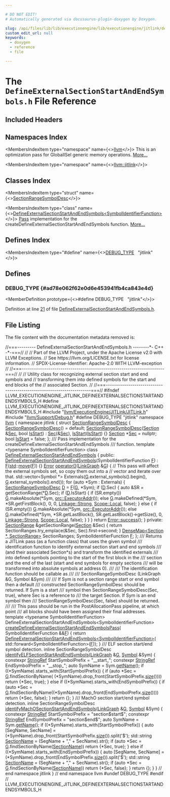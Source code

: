 ```yaml
---

# DO NOT EDIT!
# Automatically generated via docusaurus-plugin-doxygen by Doxygen.

slug: /api/files/lib/lib/executionengine/lib/executionengine/jitlink/defineexternalsectionstartandendsymbols-h
custom_edit_url: null
keywords:
  - doxygen
  - reference
  - file

---
```





# The `DefineExternalSectionStartAndEndSymbols.h` File Reference

<DoxygenPage pluginConfig={pluginConfig}>



## Included Headers

<IncludesList>
<IncludesListItem
  filePath="llvm/ExecutionEngine/JITLink/JITLink.h"
  permalink="/docs/api/files/include/include/llvm/include/llvm/executionengine/include/llvm/executionengine/jitlink/jitlink-h"
  isLocal="true" />
<IncludesListItem
  filePath="llvm/Support/Debug.h"
  permalink="/docs/api/files/include/include/llvm/include/llvm/support/debug-h"
  isLocal="true" />
</IncludesList>

## Namespaces Index

<MembersIndex>

<MembersIndexItem
  type="namespace"
  name={<><a href="/docs/api/namespaces/llvm">llvm</a></>}>
This is an optimization pass for GlobalISel generic memory operations. <a href="/docs/api/namespaces/llvm/#details">More...</a>
</MembersIndexItem>

<MembersIndexItem
  type="namespace"
  name={<><a href="/docs/api/namespaces/llvm/jitlink">llvm::jitlink</a></>}>
</MembersIndexItem>

</MembersIndex>

## Classes Index

<MembersIndex>

<MembersIndexItem
  type="struct"
  name={<><a href="/docs/api/structs/llvm/jitlink/sectionrangesymboldesc">SectionRangeSymbolDesc</a></>}>
</MembersIndexItem>

<MembersIndexItem
  type="class"
  name={<><a href="/docs/api/classes/llvm/jitlink/defineexternalsectionstartandendsymbols">DefineExternalSectionStartAndEndSymbols&lt;SymbolIdentifierFunction&gt;</a></>}>
<a href="/docs/api/classes/llvm/pass">Pass</a> implementation for the createDefineExternalSectionStartAndEndSymbols function. <a href="/docs/api/classes/llvm/jitlink/defineexternalsectionstartandendsymbols/#details">More...</a>
</MembersIndexItem>

</MembersIndex>

## Defines Index

<MembersIndex>

<MembersIndexItem
  type="#define"
  name={<><a href="#ad78e062f62e0d6e453941fb4ca843e4d">DEBUG&#95;TYPE</a>&nbsp;&nbsp;&nbsp;&quot;jitlink&quot;</>}>
</MembersIndexItem>

</MembersIndex>


<SectionDefinition>

## Defines

### DEBUG&#95;TYPE {#ad78e062f62e0d6e453941fb4ca843e4d}

<MemberDefinition
  prototype={<>#define DEBUG&#95;TYPE&nbsp;&nbsp;&nbsp;&quot;jitlink&quot;</>}>

Definition at line <a href="#l00021">21</a> of file <a href="/docs/api/files/lib/lib/executionengine/lib/executionengine/jitlink/defineexternalsectionstartandendsymbols-h">DefineExternalSectionStartAndEndSymbols.h</a>.
</MemberDefinition>

</SectionDefinition>

## File Listing

The file content with the documentation metadata removed is:

<ProgramListing>

<Link id="l00001" /><CodeLine lineNumber="1"><Highlight kind="comment">//===--------- DefineExternalSectionStartAndEndSymbols.h --------&#42;- C++ -&#42;-===//</Highlight><Highlight kind="normal"></Highlight></CodeLine>
<Link id="l00002" /><CodeLine lineNumber="2"><Highlight kind="normal"></Highlight><Highlight kind="comment">//</Highlight><Highlight kind="normal"></Highlight></CodeLine>
<Link id="l00003" /><CodeLine lineNumber="3"><Highlight kind="normal"></Highlight><Highlight kind="comment">// Part of the LLVM Project, under the Apache License v2.0 with LLVM Exceptions.</Highlight><Highlight kind="normal"></Highlight></CodeLine>
<Link id="l00004" /><CodeLine lineNumber="4"><Highlight kind="normal"></Highlight><Highlight kind="comment">// See https://llvm.org/LICENSE.txt for license information.</Highlight><Highlight kind="normal"></Highlight></CodeLine>
<Link id="l00005" /><CodeLine lineNumber="5"><Highlight kind="normal"></Highlight><Highlight kind="comment">// SPDX-License-Identifier: Apache-2.0 WITH LLVM-exception</Highlight><Highlight kind="normal"></Highlight></CodeLine>
<Link id="l00006" /><CodeLine lineNumber="6"><Highlight kind="normal"></Highlight><Highlight kind="comment">//</Highlight><Highlight kind="normal"></Highlight></CodeLine>
<Link id="l00007" /><CodeLine lineNumber="7"><Highlight kind="normal"></Highlight><Highlight kind="comment">//===----------------------------------------------------------------------===//</Highlight><Highlight kind="normal"></Highlight></CodeLine>
<Link id="l00008" /><CodeLine lineNumber="8"><Highlight kind="normal"></Highlight><Highlight kind="comment">//</Highlight><Highlight kind="normal"></Highlight></CodeLine>
<Link id="l00009" /><CodeLine lineNumber="9"><Highlight kind="normal"></Highlight><Highlight kind="comment">// Utility class for recognizing external section start and end symbols and</Highlight><Highlight kind="normal"></Highlight></CodeLine>
<Link id="l00010" /><CodeLine lineNumber="10"><Highlight kind="normal"></Highlight><Highlight kind="comment">// transforming them into defined symbols for the start and end blocks of the</Highlight><Highlight kind="normal"></Highlight></CodeLine>
<Link id="l00011" /><CodeLine lineNumber="11"><Highlight kind="normal"></Highlight><Highlight kind="comment">// associated Section.</Highlight><Highlight kind="normal"></Highlight></CodeLine>
<Link id="l00012" /><CodeLine lineNumber="12"><Highlight kind="normal"></Highlight><Highlight kind="comment">//</Highlight><Highlight kind="normal"></Highlight></CodeLine>
<Link id="l00013" /><CodeLine lineNumber="13"><Highlight kind="normal"></Highlight><Highlight kind="comment">//===----------------------------------------------------------------------===//</Highlight><Highlight kind="normal"></Highlight></CodeLine>
<Link id="l00014" /><CodeLine lineNumber="14"><Highlight kind="normal"></Highlight></CodeLine>
<Link id="l00015" /><CodeLine lineNumber="15"><Highlight kind="normal"></Highlight><Highlight kind="preprocessor">#ifndef LLVM&#95;EXECUTIONENGINE&#95;JITLINK&#95;DEFINEEXTERNALSECTIONSTARTANDENDSYMBOLS&#95;H</Highlight><Highlight kind="normal"></Highlight></CodeLine>
<Link id="l00016" /><CodeLine lineNumber="16"><Highlight kind="normal"></Highlight><Highlight kind="preprocessor">#define LLVM&#95;EXECUTIONENGINE&#95;JITLINK&#95;DEFINEEXTERNALSECTIONSTARTANDENDSYMBOLS&#95;H</Highlight><Highlight kind="normal"></Highlight></CodeLine>
<Link id="l00017" /><CodeLine lineNumber="17"><Highlight kind="normal"></Highlight></CodeLine>
<Link id="l00018" /><CodeLine lineNumber="18"><Highlight kind="normal"></Highlight><Highlight kind="preprocessor">#include &quot;<a href="/docs/api/files/include/include/llvm/include/llvm/executionengine/include/llvm/executionengine/jitlink/jitlink-h">llvm/ExecutionEngine/JITLink/JITLink.h</a>&quot;</Highlight><Highlight kind="normal"></Highlight></CodeLine>
<Link id="l00019" /><CodeLine lineNumber="19"><Highlight kind="normal"></Highlight><Highlight kind="preprocessor">#include &quot;<a href="/docs/api/files/include/include/llvm/include/llvm/support/debug-h">llvm/Support/Debug.h</a>&quot;</Highlight><Highlight kind="normal"></Highlight></CodeLine>
<Link id="l00020" /><CodeLine lineNumber="20"><Highlight kind="normal"></Highlight></CodeLine>
<Link id="l00021" /><CodeLine lineNumber="21" lineLink="#ad78e062f62e0d6e453941fb4ca843e4d"><Highlight kind="normal"></Highlight><Highlight kind="preprocessor">#define DEBUG&#95;TYPE &quot;jitlink&quot;</Highlight><Highlight kind="normal"></Highlight></CodeLine>
<Link id="l00022" /><CodeLine lineNumber="22"><Highlight kind="normal"></Highlight></CodeLine>
<Link id="l00023" /><CodeLine lineNumber="23"><Highlight kind="normal"></Highlight><Highlight kind="keyword">namespace </Highlight><Highlight kind="normal"><a href="/docs/api/namespaces/llvm">llvm</a> &#123;</Highlight></CodeLine>
<Link id="l00024" /><CodeLine lineNumber="24"><Highlight kind="normal"></Highlight><Highlight kind="keyword">namespace </Highlight><Highlight kind="normal">jitlink &#123;</Highlight></CodeLine>
<Link id="l00025" /><CodeLine lineNumber="25"><Highlight kind="normal"></Highlight></CodeLine>
<Link id="l00026" /><CodeLine lineNumber="26" lineLink="/docs/api/structs/llvm/jitlink/sectionrangesymboldesc"><Highlight kind="normal"></Highlight><Highlight kind="keyword">struct </Highlight><Highlight kind="normal"><a href="/docs/api/structs/llvm/jitlink/sectionrangesymboldesc/#a883954dd39b04d05177bcc5021cc2b9b">SectionRangeSymbolDesc</a> &#123;</Highlight></CodeLine>
<Link id="l00027" /><CodeLine lineNumber="27" lineLink="/docs/api/structs/llvm/jitlink/sectionrangesymboldesc/#a883954dd39b04d05177bcc5021cc2b9b"><Highlight kind="normal">  <a href="/docs/api/structs/llvm/jitlink/sectionrangesymboldesc/#a883954dd39b04d05177bcc5021cc2b9b">SectionRangeSymbolDesc</a>() = </Highlight><Highlight kind="keywordflow">default</Highlight><Highlight kind="normal">;</Highlight></CodeLine>
<Link id="l00028" /><CodeLine lineNumber="28" lineLink="/docs/api/structs/llvm/jitlink/sectionrangesymboldesc/#ae0a2b391f1b7424185a2c5678a90cf03"><Highlight kind="normal">  <a href="/docs/api/structs/llvm/jitlink/sectionrangesymboldesc/#ae0a2b391f1b7424185a2c5678a90cf03">SectionRangeSymbolDesc</a>(<a href="/docs/api/classes/llvm/jitlink/section">Section</a> &amp;<a href="/docs/api/structs/llvm/jitlink/sectionrangesymboldesc/#ae865d53598e0c8b61b9134b24db13dc3">Sec</a>, </Highlight><Highlight kind="keywordtype">bool</Highlight><Highlight kind="normal"> <a href="/docs/api/structs/llvm/jitlink/sectionrangesymboldesc/#acda383ca7d7659990d2d8d9769c21959">IsStart</a>)</Highlight></CodeLine>
<Link id="l00029" /><CodeLine lineNumber="29"><Highlight kind="normal">      : <a href="/docs/api/structs/llvm/jitlink/sectionrangesymboldesc/#ae865d53598e0c8b61b9134b24db13dc3">Sec</a>(&amp;<a href="/docs/api/structs/llvm/jitlink/sectionrangesymboldesc/#ae865d53598e0c8b61b9134b24db13dc3">Sec</a>), <a href="/docs/api/structs/llvm/jitlink/sectionrangesymboldesc/#acda383ca7d7659990d2d8d9769c21959">IsStart</a>(<a href="/docs/api/structs/llvm/jitlink/sectionrangesymboldesc/#acda383ca7d7659990d2d8d9769c21959">IsStart</a>) &#123;&#125;</Highlight></CodeLine>
<Link id="l00030" /><CodeLine lineNumber="30" lineLink="/docs/api/structs/llvm/jitlink/sectionrangesymboldesc/#ae865d53598e0c8b61b9134b24db13dc3"><Highlight kind="normal">  <a href="/docs/api/classes/llvm/jitlink/section">Section</a> &#42;<a href="/docs/api/structs/llvm/jitlink/sectionrangesymboldesc/#ae865d53598e0c8b61b9134b24db13dc3">Sec</a> = </Highlight><Highlight kind="keyword">nullptr</Highlight><Highlight kind="normal">;</Highlight></CodeLine>
<Link id="l00031" /><CodeLine lineNumber="31" lineLink="/docs/api/structs/llvm/jitlink/sectionrangesymboldesc/#acda383ca7d7659990d2d8d9769c21959"><Highlight kind="normal">  </Highlight><Highlight kind="keywordtype">bool</Highlight><Highlight kind="normal"> <a href="/docs/api/structs/llvm/jitlink/sectionrangesymboldesc/#acda383ca7d7659990d2d8d9769c21959">IsStart</a> = </Highlight><Highlight kind="keyword">false</Highlight><Highlight kind="normal">;</Highlight></CodeLine>
<Link id="l00032" /><CodeLine lineNumber="32"><Highlight kind="normal">&#125;;</Highlight></CodeLine>
<Link id="l00033" /><CodeLine lineNumber="33"><Highlight kind="normal"></Highlight><Highlight kind="comment"></Highlight></CodeLine>
<Link id="l00034" /><CodeLine lineNumber="34"><Highlight kind="comment">/// Pass implementation for the createDefineExternalSectionStartAndEndSymbols</Highlight></CodeLine>
<Link id="l00035" /><CodeLine lineNumber="35"><Highlight kind="comment">/// function.</Highlight><Highlight kind="normal"></Highlight></CodeLine>
<Link id="l00036" /><CodeLine lineNumber="36"><Highlight kind="normal"></Highlight><Highlight kind="keyword">template</Highlight><Highlight kind="normal"> &lt;</Highlight><Highlight kind="keyword">typename</Highlight><Highlight kind="normal"> SymbolIdentifierFunction&gt;</Highlight></CodeLine>
<Link id="l00037" /><CodeLine lineNumber="37" lineLink="/docs/api/classes/llvm/jitlink/defineexternalsectionstartandendsymbols"><Highlight kind="normal"></Highlight><Highlight kind="keyword">class </Highlight><Highlight kind="normal"><a href="/docs/api/classes/llvm/jitlink/defineexternalsectionstartandendsymbols/#a18e1fa583a146fe41606282031bc4dee">DefineExternalSectionStartAndEndSymbols</a> &#123;</Highlight></CodeLine>
<Link id="l00038" /><CodeLine lineNumber="38"><Highlight kind="normal"></Highlight><Highlight kind="keyword">public</Highlight><Highlight kind="normal">:</Highlight></CodeLine>
<Link id="l00039" /><CodeLine lineNumber="39" lineLink="/docs/api/classes/llvm/jitlink/defineexternalsectionstartandendsymbols/#a18e1fa583a146fe41606282031bc4dee"><Highlight kind="normal">  <a href="/docs/api/classes/llvm/jitlink/defineexternalsectionstartandendsymbols/#a18e1fa583a146fe41606282031bc4dee">DefineExternalSectionStartAndEndSymbols</a>(SymbolIdentifierFunction <a href="/docs/api/files/lib/lib/support/md5-cpp/#a96d73bbd7af15cb1fc38c3f4a3bd82e9">F</a>)</Highlight></CodeLine>
<Link id="l00040" /><CodeLine lineNumber="40"><Highlight kind="normal">      : <a href="/docs/api/files/lib/lib/support/md5-cpp/#a96d73bbd7af15cb1fc38c3f4a3bd82e9">F</a>(<a href="/docs/api/namespaces/std">std</a>::<a href="/docs/api/namespaces/llvm/#abfc9c7ecf70f66901e439f7c04ef3dbb">move</a>(<a href="/docs/api/files/lib/lib/support/md5-cpp/#a96d73bbd7af15cb1fc38c3f4a3bd82e9">F</a>)) &#123;&#125;</Highlight></CodeLine>
<Link id="l00041" /><CodeLine lineNumber="41"><Highlight kind="normal"></Highlight></CodeLine>
<Link id="l00042" /><CodeLine lineNumber="42" lineLink="/docs/api/classes/llvm/jitlink/defineexternalsectionstartandendsymbols/#a9f3b33060063a6d8741d7fc489c68ab1"><Highlight kind="normal">  <a href="/docs/api/classes/llvm/error">Error</a> <a href="/docs/api/classes/llvm/jitlink/defineexternalsectionstartandendsymbols/#a9f3b33060063a6d8741d7fc489c68ab1">operator()</a>(<a href="/docs/api/classes/llvm/jitlink/linkgraph">LinkGraph</a> &amp;<a href="/docs/api/files/lib/lib/support/md5-cpp/#ad96b7cf3182ce2ba85e5a7a93b12c441">G</a>) &#123;</Highlight></CodeLine>
<Link id="l00043" /><CodeLine lineNumber="43"><Highlight kind="normal"></Highlight></CodeLine>
<Link id="l00044" /><CodeLine lineNumber="44"><Highlight kind="normal">    </Highlight><Highlight kind="comment">// This pass will affect the external symbols set, so copy them out into a</Highlight><Highlight kind="normal"></Highlight></CodeLine>
<Link id="l00045" /><CodeLine lineNumber="45"><Highlight kind="normal">    </Highlight><Highlight kind="comment">// vector and iterate over that.</Highlight><Highlight kind="normal"></Highlight></CodeLine>
<Link id="l00046" /><CodeLine lineNumber="46"><Highlight kind="normal">    std::vector&lt;Symbol &#42;&gt; Externals(<a href="/docs/api/files/lib/lib/support/md5-cpp/#ad96b7cf3182ce2ba85e5a7a93b12c441">G</a>.external&#95;symbols().begin(),</Highlight></CodeLine>
<Link id="l00047" /><CodeLine lineNumber="47"><Highlight kind="normal">                                    <a href="/docs/api/files/lib/lib/support/md5-cpp/#ad96b7cf3182ce2ba85e5a7a93b12c441">G</a>.external&#95;symbols().end());</Highlight></CodeLine>
<Link id="l00048" /><CodeLine lineNumber="48"><Highlight kind="normal"></Highlight></CodeLine>
<Link id="l00049" /><CodeLine lineNumber="49"><Highlight kind="normal">    </Highlight><Highlight kind="keywordflow">for</Highlight><Highlight kind="normal"> (</Highlight><Highlight kind="keyword">auto</Highlight><Highlight kind="normal"> &#42;Sym : Externals) &#123;</Highlight></CodeLine>
<Link id="l00050" /><CodeLine lineNumber="50"><Highlight kind="normal">      <a href="/docs/api/structs/llvm/jitlink/sectionrangesymboldesc">SectionRangeSymbolDesc</a> <a href="/docs/api/files/lib/lib/ir/builtingcs-cpp/#a6a9f043784cf87001c84980afa76da82">D</a> = <a href="/docs/api/files/lib/lib/support/md5-cpp/#a96d73bbd7af15cb1fc38c3f4a3bd82e9">F</a>(<a href="/docs/api/files/lib/lib/support/md5-cpp/#ad96b7cf3182ce2ba85e5a7a93b12c441">G</a>, &#42;Sym);</Highlight></CodeLine>
<Link id="l00051" /><CodeLine lineNumber="51"><Highlight kind="normal">      </Highlight><Highlight kind="keywordflow">if</Highlight><Highlight kind="normal"> (<a href="/docs/api/files/lib/lib/ir/builtingcs-cpp/#a6a9f043784cf87001c84980afa76da82">D</a>.Sec) &#123;</Highlight></CodeLine>
<Link id="l00052" /><CodeLine lineNumber="52"><Highlight kind="normal">        </Highlight><Highlight kind="keyword">auto</Highlight><Highlight kind="normal"> &amp;SR = getSectionRange(&#42;<a href="/docs/api/files/lib/lib/ir/builtingcs-cpp/#a6a9f043784cf87001c84980afa76da82">D</a>.Sec);</Highlight></CodeLine>
<Link id="l00053" /><CodeLine lineNumber="53"><Highlight kind="normal">        </Highlight><Highlight kind="keywordflow">if</Highlight><Highlight kind="normal"> (<a href="/docs/api/files/lib/lib/ir/builtingcs-cpp/#a6a9f043784cf87001c84980afa76da82">D</a>.IsStart) &#123;</Highlight></CodeLine>
<Link id="l00054" /><CodeLine lineNumber="54"><Highlight kind="normal">          </Highlight><Highlight kind="keywordflow">if</Highlight><Highlight kind="normal"> (SR.empty())</Highlight></CodeLine>
<Link id="l00055" /><CodeLine lineNumber="55"><Highlight kind="normal">            <a href="/docs/api/files/lib/lib/support/md5-cpp/#ad96b7cf3182ce2ba85e5a7a93b12c441">G</a>.makeAbsolute(&#42;Sym, <a href="/docs/api/classes/llvm/orc/executoraddr">orc::ExecutorAddr</a>());</Highlight></CodeLine>
<Link id="l00056" /><CodeLine lineNumber="56"><Highlight kind="normal">          </Highlight><Highlight kind="keywordflow">else</Highlight><Highlight kind="normal"></Highlight></CodeLine>
<Link id="l00057" /><CodeLine lineNumber="57"><Highlight kind="normal">            <a href="/docs/api/files/lib/lib/support/md5-cpp/#ad96b7cf3182ce2ba85e5a7a93b12c441">G</a>.makeDefined(&#42;Sym, &#42;SR.getFirstBlock(), 0, 0, <a href="/docs/api/namespaces/llvm/jitlink/#abee99c9c75d23a0304e5e58e3128a55fac43e0fd449c758dab8f891d8e19eb1a9">Linkage::Strong</a>,</Highlight></CodeLine>
<Link id="l00058" /><CodeLine lineNumber="58"><Highlight kind="normal">                          <a href="/docs/api/namespaces/llvm/jitlink/#adb322dc6826cf005531ccfdf666260fda509820290d57f333403f490dde7316f4">Scope::Local</a>, </Highlight><Highlight kind="keyword">false</Highlight><Highlight kind="normal">);</Highlight></CodeLine>
<Link id="l00059" /><CodeLine lineNumber="59"><Highlight kind="normal">        &#125; </Highlight><Highlight kind="keywordflow">else</Highlight><Highlight kind="normal"> &#123;</Highlight></CodeLine>
<Link id="l00060" /><CodeLine lineNumber="60"><Highlight kind="normal">          </Highlight><Highlight kind="keywordflow">if</Highlight><Highlight kind="normal"> (SR.empty())</Highlight></CodeLine>
<Link id="l00061" /><CodeLine lineNumber="61"><Highlight kind="normal">            <a href="/docs/api/files/lib/lib/support/md5-cpp/#ad96b7cf3182ce2ba85e5a7a93b12c441">G</a>.makeAbsolute(&#42;Sym, <a href="/docs/api/classes/llvm/orc/executoraddr">orc::ExecutorAddr</a>());</Highlight></CodeLine>
<Link id="l00062" /><CodeLine lineNumber="62"><Highlight kind="normal">          </Highlight><Highlight kind="keywordflow">else</Highlight><Highlight kind="normal"></Highlight></CodeLine>
<Link id="l00063" /><CodeLine lineNumber="63"><Highlight kind="normal">            <a href="/docs/api/files/lib/lib/support/md5-cpp/#ad96b7cf3182ce2ba85e5a7a93b12c441">G</a>.makeDefined(&#42;Sym, &#42;SR.getLastBlock(),</Highlight></CodeLine>
<Link id="l00064" /><CodeLine lineNumber="64"><Highlight kind="normal">                          SR.getLastBlock()-&gt;getSize(), 0, <a href="/docs/api/namespaces/llvm/jitlink/#abee99c9c75d23a0304e5e58e3128a55fac43e0fd449c758dab8f891d8e19eb1a9">Linkage::Strong</a>,</Highlight></CodeLine>
<Link id="l00065" /><CodeLine lineNumber="65"><Highlight kind="normal">                          <a href="/docs/api/namespaces/llvm/jitlink/#adb322dc6826cf005531ccfdf666260fda509820290d57f333403f490dde7316f4">Scope::Local</a>, </Highlight><Highlight kind="keyword">false</Highlight><Highlight kind="normal">);</Highlight></CodeLine>
<Link id="l00066" /><CodeLine lineNumber="66"><Highlight kind="normal">        &#125;</Highlight></CodeLine>
<Link id="l00067" /><CodeLine lineNumber="67"><Highlight kind="normal">      &#125;</Highlight></CodeLine>
<Link id="l00068" /><CodeLine lineNumber="68"><Highlight kind="normal">    &#125;</Highlight></CodeLine>
<Link id="l00069" /><CodeLine lineNumber="69"><Highlight kind="normal">    </Highlight><Highlight kind="keywordflow">return</Highlight><Highlight kind="normal"> <a href="/docs/api/classes/llvm/error/#a4dfd0813c3d0e0a30439b5a3e9196b59">Error::success</a>();</Highlight></CodeLine>
<Link id="l00070" /><CodeLine lineNumber="70"><Highlight kind="normal">  &#125;</Highlight></CodeLine>
<Link id="l00071" /><CodeLine lineNumber="71"><Highlight kind="normal"></Highlight></CodeLine>
<Link id="l00072" /><CodeLine lineNumber="72"><Highlight kind="normal"></Highlight><Highlight kind="keyword">private</Highlight><Highlight kind="normal">:</Highlight></CodeLine>
<Link id="l00073" /><CodeLine lineNumber="73"><Highlight kind="normal">  <a href="/docs/api/classes/llvm/jitlink/sectionrange">SectionRange</a> &amp;getSectionRange(<a href="/docs/api/classes/llvm/jitlink/section">Section</a> &amp;Sec) &#123;</Highlight></CodeLine>
<Link id="l00074" /><CodeLine lineNumber="74"><Highlight kind="normal">    </Highlight><Highlight kind="keywordflow">return</Highlight><Highlight kind="normal"> SectionRanges.try&#95;emplace(&amp;Sec, Sec).first-&gt;second;</Highlight></CodeLine>
<Link id="l00075" /><CodeLine lineNumber="75"><Highlight kind="normal">  &#125;</Highlight></CodeLine>
<Link id="l00076" /><CodeLine lineNumber="76"><Highlight kind="normal"></Highlight></CodeLine>
<Link id="l00077" /><CodeLine lineNumber="77"><Highlight kind="normal">  <a href="/docs/api/classes/llvm/densemap">DenseMap&lt;Section &#42;, SectionRange&gt;</a> SectionRanges;</Highlight></CodeLine>
<Link id="l00078" /><CodeLine lineNumber="78"><Highlight kind="normal">  SymbolIdentifierFunction <a href="/docs/api/files/lib/lib/support/md5-cpp/#a96d73bbd7af15cb1fc38c3f4a3bd82e9">F</a>;</Highlight></CodeLine>
<Link id="l00079" /><CodeLine lineNumber="79"><Highlight kind="normal">&#125;;</Highlight></CodeLine>
<Link id="l00080" /><CodeLine lineNumber="80"><Highlight kind="normal"></Highlight><Highlight kind="comment"></Highlight></CodeLine>
<Link id="l00081" /><CodeLine lineNumber="81"><Highlight kind="comment">/// Returns a JITLink pass (as a function class) that uses the given symbol</Highlight></CodeLine>
<Link id="l00082" /><CodeLine lineNumber="82"><Highlight kind="comment">/// identification function to identify external section start and end symbols</Highlight></CodeLine>
<Link id="l00083" /><CodeLine lineNumber="83"><Highlight kind="comment">/// (and their associated Section&#42;s) and transform the identified externals</Highlight></CodeLine>
<Link id="l00084" /><CodeLine lineNumber="84"><Highlight kind="comment">/// into defined symbols pointing to the start of the first block in the</Highlight></CodeLine>
<Link id="l00085" /><CodeLine lineNumber="85"><Highlight kind="comment">/// section and the end of the last (start and end symbols for empty sections</Highlight></CodeLine>
<Link id="l00086" /><CodeLine lineNumber="86"><Highlight kind="comment">/// will be transformed into absolute symbols at address 0).</Highlight></CodeLine>
<Link id="l00087" /><CodeLine lineNumber="87"><Highlight kind="comment">///</Highlight></CodeLine>
<Link id="l00088" /><CodeLine lineNumber="88"><Highlight kind="comment">/// The identification function should be callable as</Highlight></CodeLine>
<Link id="l00089" /><CodeLine lineNumber="89"><Highlight kind="comment">///</Highlight></CodeLine>
<Link id="l00090" /><CodeLine lineNumber="90"><Highlight kind="comment">///   SectionRangeSymbolDesc (LinkGraph &amp;G, Symbol &amp;Sym)</Highlight></CodeLine>
<Link id="l00091" /><CodeLine lineNumber="91"><Highlight kind="comment">///</Highlight></CodeLine>
<Link id="l00092" /><CodeLine lineNumber="92"><Highlight kind="comment">/// If Sym is not a section range start or end symbol then a default</Highlight></CodeLine>
<Link id="l00093" /><CodeLine lineNumber="93"><Highlight kind="comment">/// constructed SectionRangeSymbolDesc should be returned. If Sym is a start</Highlight></CodeLine>
<Link id="l00094" /><CodeLine lineNumber="94"><Highlight kind="comment">/// symbol then SectionRangeSymbolDesc(Sec, true), where Sec is a reference to</Highlight></CodeLine>
<Link id="l00095" /><CodeLine lineNumber="95"><Highlight kind="comment">/// the target Section. If Sym is an end symbol then</Highlight></CodeLine>
<Link id="l00096" /><CodeLine lineNumber="96"><Highlight kind="comment">/// SectionRangeSymbolDesc(Sec, false) should be returned.</Highlight></CodeLine>
<Link id="l00097" /><CodeLine lineNumber="97"><Highlight kind="comment">///</Highlight></CodeLine>
<Link id="l00098" /><CodeLine lineNumber="98"><Highlight kind="comment">/// This pass should be run in the PostAllocationPass pipeline, at which point</Highlight></CodeLine>
<Link id="l00099" /><CodeLine lineNumber="99"><Highlight kind="comment">/// all blocks should have been assigned their final addresses.</Highlight><Highlight kind="normal"></Highlight></CodeLine>
<Link id="l00100" /><CodeLine lineNumber="100"><Highlight kind="normal"></Highlight><Highlight kind="keyword">template</Highlight><Highlight kind="normal"> &lt;</Highlight><Highlight kind="keyword">typename</Highlight><Highlight kind="normal"> SymbolIdentifierFunction&gt;</Highlight></CodeLine>
<Link id="l00101" /><CodeLine lineNumber="101"><Highlight kind="normal">DefineExternalSectionStartAndEndSymbols&lt;SymbolIdentifierFunction&gt;</Highlight></CodeLine>
<Link id="l00102" /><CodeLine lineNumber="102" lineLink="/docs/api/namespaces/llvm/jitlink/#aea52b96c6a05c999ee025e312a93936f"><Highlight kind="normal"><a href="/docs/api/namespaces/llvm/jitlink/#aea52b96c6a05c999ee025e312a93936f">createDefineExternalSectionStartAndEndSymbolsPass</a>(</Highlight></CodeLine>
<Link id="l00103" /><CodeLine lineNumber="103"><Highlight kind="normal">    SymbolIdentifierFunction &amp;&amp;<a href="/docs/api/files/lib/lib/support/md5-cpp/#a96d73bbd7af15cb1fc38c3f4a3bd82e9">F</a>) &#123;</Highlight></CodeLine>
<Link id="l00104" /><CodeLine lineNumber="104"><Highlight kind="normal">  </Highlight><Highlight kind="keywordflow">return</Highlight><Highlight kind="normal"> <a href="/docs/api/classes/llvm/jitlink/defineexternalsectionstartandendsymbols">DefineExternalSectionStartAndEndSymbols&lt;SymbolIdentifierFunction&gt;</a>(</Highlight></CodeLine>
<Link id="l00105" /><CodeLine lineNumber="105"><Highlight kind="normal">      std::forward&lt;SymbolIdentifierFunction&gt;(<a href="/docs/api/files/lib/lib/support/md5-cpp/#a96d73bbd7af15cb1fc38c3f4a3bd82e9">F</a>));</Highlight></CodeLine>
<Link id="l00106" /><CodeLine lineNumber="106"><Highlight kind="normal">&#125;</Highlight></CodeLine>
<Link id="l00107" /><CodeLine lineNumber="107"><Highlight kind="normal"></Highlight><Highlight kind="comment"></Highlight></CodeLine>
<Link id="l00108" /><CodeLine lineNumber="108"><Highlight kind="comment">/// ELF section start/end symbol detection.</Highlight><Highlight kind="normal"></Highlight></CodeLine>
<Link id="l00109" /><CodeLine lineNumber="109"><Highlight kind="normal"></Highlight><Highlight kind="keyword">inline</Highlight><Highlight kind="normal"> SectionRangeSymbolDesc</Highlight></CodeLine>
<Link id="l00110" /><CodeLine lineNumber="110" lineLink="/docs/api/namespaces/llvm/jitlink/#add5a775ece6c949eb80021abd7f49bc8"><Highlight kind="normal"><a href="/docs/api/namespaces/llvm/jitlink/#add5a775ece6c949eb80021abd7f49bc8">identifyELFSectionStartAndEndSymbols</a>(<a href="/docs/api/classes/llvm/jitlink/linkgraph">LinkGraph</a> &amp;<a href="/docs/api/files/lib/lib/support/md5-cpp/#ad96b7cf3182ce2ba85e5a7a93b12c441">G</a>, <a href="/docs/api/classes/llvm/jitlink/symbol">Symbol</a> &amp;Sym) &#123;</Highlight></CodeLine>
<Link id="l00111" /><CodeLine lineNumber="111"><Highlight kind="normal">  </Highlight><Highlight kind="keyword">constexpr</Highlight><Highlight kind="normal"> <a href="/docs/api/classes/llvm/stringref">StringRef</a> StartSymbolPrefix = </Highlight><Highlight kind="stringliteral">&quot;&#95;&#95;start&#95;&quot;</Highlight><Highlight kind="normal">;</Highlight></CodeLine>
<Link id="l00112" /><CodeLine lineNumber="112"><Highlight kind="normal">  </Highlight><Highlight kind="keyword">constexpr</Highlight><Highlight kind="normal"> <a href="/docs/api/classes/llvm/stringref">StringRef</a> EndSymbolPrefix = </Highlight><Highlight kind="stringliteral">&quot;&#95;&#95;stop&#95;&quot;</Highlight><Highlight kind="normal">;</Highlight></CodeLine>
<Link id="l00113" /><CodeLine lineNumber="113"><Highlight kind="normal"></Highlight></CodeLine>
<Link id="l00114" /><CodeLine lineNumber="114"><Highlight kind="normal">  </Highlight><Highlight kind="keyword">auto</Highlight><Highlight kind="normal"> SymName = Sym.<a href="/docs/api/classes/llvm/jitlink/symbol/#a37941163af977712e6ae68591327a0ad">getName</a>();</Highlight></CodeLine>
<Link id="l00115" /><CodeLine lineNumber="115"><Highlight kind="normal">  </Highlight><Highlight kind="keywordflow">if</Highlight><Highlight kind="normal"> ((&#42;SymName).starts&#95;with(StartSymbolPrefix)) &#123;</Highlight></CodeLine>
<Link id="l00116" /><CodeLine lineNumber="116"><Highlight kind="normal">    </Highlight><Highlight kind="keywordflow">if</Highlight><Highlight kind="normal"> (</Highlight><Highlight kind="keyword">auto</Highlight><Highlight kind="normal"> &#42;Sec = <a href="/docs/api/files/lib/lib/support/md5-cpp/#ad96b7cf3182ce2ba85e5a7a93b12c441">G</a>.findSectionByName(</Highlight></CodeLine>
<Link id="l00117" /><CodeLine lineNumber="117"><Highlight kind="normal">            (&#42;SymName).drop&#95;front(StartSymbolPrefix.<a href="/docs/api/classes/llvm/stringref/#a5db9240c74644c67759dd0f901fc3c7d">size</a>())))</Highlight></CodeLine>
<Link id="l00118" /><CodeLine lineNumber="118"><Highlight kind="normal">      </Highlight><Highlight kind="keywordflow">return</Highlight><Highlight kind="normal"> &#123;&#42;Sec, </Highlight><Highlight kind="keyword">true</Highlight><Highlight kind="normal">&#125;;</Highlight></CodeLine>
<Link id="l00119" /><CodeLine lineNumber="119"><Highlight kind="normal">  &#125; </Highlight><Highlight kind="keywordflow">else</Highlight><Highlight kind="normal"> </Highlight><Highlight kind="keywordflow">if</Highlight><Highlight kind="normal"> ((&#42;SymName).starts&#95;with(EndSymbolPrefix)) &#123;</Highlight></CodeLine>
<Link id="l00120" /><CodeLine lineNumber="120"><Highlight kind="normal">    </Highlight><Highlight kind="keywordflow">if</Highlight><Highlight kind="normal"> (</Highlight><Highlight kind="keyword">auto</Highlight><Highlight kind="normal"> &#42;Sec =</Highlight></CodeLine>
<Link id="l00121" /><CodeLine lineNumber="121"><Highlight kind="normal">            <a href="/docs/api/files/lib/lib/support/md5-cpp/#ad96b7cf3182ce2ba85e5a7a93b12c441">G</a>.findSectionByName((&#42;SymName).drop&#95;front(EndSymbolPrefix.<a href="/docs/api/classes/llvm/stringref/#a5db9240c74644c67759dd0f901fc3c7d">size</a>())))</Highlight></CodeLine>
<Link id="l00122" /><CodeLine lineNumber="122"><Highlight kind="normal">      </Highlight><Highlight kind="keywordflow">return</Highlight><Highlight kind="normal"> &#123;&#42;Sec, </Highlight><Highlight kind="keyword">false</Highlight><Highlight kind="normal">&#125;;</Highlight></CodeLine>
<Link id="l00123" /><CodeLine lineNumber="123"><Highlight kind="normal">  &#125;</Highlight></CodeLine>
<Link id="l00124" /><CodeLine lineNumber="124"><Highlight kind="normal">  </Highlight><Highlight kind="keywordflow">return</Highlight><Highlight kind="normal"> &#123;&#125;;</Highlight></CodeLine>
<Link id="l00125" /><CodeLine lineNumber="125"><Highlight kind="normal">&#125;</Highlight></CodeLine>
<Link id="l00126" /><CodeLine lineNumber="126"><Highlight kind="normal"></Highlight><Highlight kind="comment"></Highlight></CodeLine>
<Link id="l00127" /><CodeLine lineNumber="127"><Highlight kind="comment">/// MachO section start/end symbol detection.</Highlight><Highlight kind="normal"></Highlight></CodeLine>
<Link id="l00128" /><CodeLine lineNumber="128"><Highlight kind="normal"></Highlight><Highlight kind="keyword">inline</Highlight><Highlight kind="normal"> SectionRangeSymbolDesc</Highlight></CodeLine>
<Link id="l00129" /><CodeLine lineNumber="129" lineLink="/docs/api/namespaces/llvm/jitlink/#afee996fb446b6f03d652d052d97cf0a5"><Highlight kind="normal"><a href="/docs/api/namespaces/llvm/jitlink/#afee996fb446b6f03d652d052d97cf0a5">identifyMachOSectionStartAndEndSymbols</a>(<a href="/docs/api/classes/llvm/jitlink/linkgraph">LinkGraph</a> &amp;<a href="/docs/api/files/lib/lib/support/md5-cpp/#ad96b7cf3182ce2ba85e5a7a93b12c441">G</a>, <a href="/docs/api/classes/llvm/jitlink/symbol">Symbol</a> &amp;Sym) &#123;</Highlight></CodeLine>
<Link id="l00130" /><CodeLine lineNumber="130"><Highlight kind="normal">  </Highlight><Highlight kind="keyword">constexpr</Highlight><Highlight kind="normal"> <a href="/docs/api/classes/llvm/stringref">StringRef</a> StartSymbolPrefix = </Highlight><Highlight kind="stringliteral">&quot;section$start$&quot;</Highlight><Highlight kind="normal">;</Highlight></CodeLine>
<Link id="l00131" /><CodeLine lineNumber="131"><Highlight kind="normal">  </Highlight><Highlight kind="keyword">constexpr</Highlight><Highlight kind="normal"> <a href="/docs/api/classes/llvm/stringref">StringRef</a> EndSymbolPrefix = </Highlight><Highlight kind="stringliteral">&quot;section$end$&quot;</Highlight><Highlight kind="normal">;</Highlight></CodeLine>
<Link id="l00132" /><CodeLine lineNumber="132"><Highlight kind="normal"></Highlight></CodeLine>
<Link id="l00133" /><CodeLine lineNumber="133"><Highlight kind="normal">  </Highlight><Highlight kind="keyword">auto</Highlight><Highlight kind="normal"> SymName = Sym.<a href="/docs/api/classes/llvm/jitlink/symbol/#a37941163af977712e6ae68591327a0ad">getName</a>();</Highlight></CodeLine>
<Link id="l00134" /><CodeLine lineNumber="134"><Highlight kind="normal">  </Highlight><Highlight kind="keywordflow">if</Highlight><Highlight kind="normal"> ((&#42;SymName).starts&#95;with(StartSymbolPrefix)) &#123;</Highlight></CodeLine>
<Link id="l00135" /><CodeLine lineNumber="135"><Highlight kind="normal">    </Highlight><Highlight kind="keyword">auto</Highlight><Highlight kind="normal"> &#91;SegName, SecName&#93; =</Highlight></CodeLine>
<Link id="l00136" /><CodeLine lineNumber="136"><Highlight kind="normal">        (&#42;SymName).drop&#95;front(StartSymbolPrefix.<a href="/docs/api/classes/llvm/stringref/#a5db9240c74644c67759dd0f901fc3c7d">size</a>()).split(</Highlight><Highlight kind="charliteral">&#39;$&#39;</Highlight><Highlight kind="normal">);</Highlight></CodeLine>
<Link id="l00137" /><CodeLine lineNumber="137"><Highlight kind="normal">    std::string <a href="/docs/api/structs/llvm/sectionname">SectionName</a> = (SegName + </Highlight><Highlight kind="stringliteral">&quot;,&quot;</Highlight><Highlight kind="normal"> + SecName).str();</Highlight></CodeLine>
<Link id="l00138" /><CodeLine lineNumber="138"><Highlight kind="normal">    </Highlight><Highlight kind="keywordflow">if</Highlight><Highlight kind="normal"> (</Highlight><Highlight kind="keyword">auto</Highlight><Highlight kind="normal"> &#42;Sec = <a href="/docs/api/files/lib/lib/support/md5-cpp/#ad96b7cf3182ce2ba85e5a7a93b12c441">G</a>.findSectionByName(<a href="/docs/api/structs/llvm/sectionname">SectionName</a>))</Highlight></CodeLine>
<Link id="l00139" /><CodeLine lineNumber="139"><Highlight kind="normal">      </Highlight><Highlight kind="keywordflow">return</Highlight><Highlight kind="normal"> &#123;&#42;Sec, </Highlight><Highlight kind="keyword">true</Highlight><Highlight kind="normal">&#125;;</Highlight></CodeLine>
<Link id="l00140" /><CodeLine lineNumber="140"><Highlight kind="normal">  &#125; </Highlight><Highlight kind="keywordflow">else</Highlight><Highlight kind="normal"> </Highlight><Highlight kind="keywordflow">if</Highlight><Highlight kind="normal"> ((&#42;SymName).starts&#95;with(EndSymbolPrefix)) &#123;</Highlight></CodeLine>
<Link id="l00141" /><CodeLine lineNumber="141"><Highlight kind="normal">    </Highlight><Highlight kind="keyword">auto</Highlight><Highlight kind="normal"> &#91;SegName, SecName&#93; =</Highlight></CodeLine>
<Link id="l00142" /><CodeLine lineNumber="142"><Highlight kind="normal">        (&#42;SymName).drop&#95;front(EndSymbolPrefix.<a href="/docs/api/classes/llvm/stringref/#a5db9240c74644c67759dd0f901fc3c7d">size</a>()).split(</Highlight><Highlight kind="charliteral">&#39;$&#39;</Highlight><Highlight kind="normal">);</Highlight></CodeLine>
<Link id="l00143" /><CodeLine lineNumber="143"><Highlight kind="normal">    std::string <a href="/docs/api/structs/llvm/sectionname">SectionName</a> = (SegName + </Highlight><Highlight kind="stringliteral">&quot;,&quot;</Highlight><Highlight kind="normal"> + SecName).str();</Highlight></CodeLine>
<Link id="l00144" /><CodeLine lineNumber="144"><Highlight kind="normal">    </Highlight><Highlight kind="keywordflow">if</Highlight><Highlight kind="normal"> (</Highlight><Highlight kind="keyword">auto</Highlight><Highlight kind="normal"> &#42;Sec = <a href="/docs/api/files/lib/lib/support/md5-cpp/#ad96b7cf3182ce2ba85e5a7a93b12c441">G</a>.findSectionByName(<a href="/docs/api/structs/llvm/sectionname">SectionName</a>))</Highlight></CodeLine>
<Link id="l00145" /><CodeLine lineNumber="145"><Highlight kind="normal">      </Highlight><Highlight kind="keywordflow">return</Highlight><Highlight kind="normal"> &#123;&#42;Sec, </Highlight><Highlight kind="keyword">false</Highlight><Highlight kind="normal">&#125;;</Highlight></CodeLine>
<Link id="l00146" /><CodeLine lineNumber="146"><Highlight kind="normal">  &#125;</Highlight></CodeLine>
<Link id="l00147" /><CodeLine lineNumber="147"><Highlight kind="normal">  </Highlight><Highlight kind="keywordflow">return</Highlight><Highlight kind="normal"> &#123;&#125;;</Highlight></CodeLine>
<Link id="l00148" /><CodeLine lineNumber="148"><Highlight kind="normal">&#125;</Highlight></CodeLine>
<Link id="l00149" /><CodeLine lineNumber="149"><Highlight kind="normal"></Highlight></CodeLine>
<Link id="l00150" /><CodeLine lineNumber="150"><Highlight kind="normal">&#125; </Highlight><Highlight kind="comment">// end namespace jitlink</Highlight><Highlight kind="normal"></Highlight></CodeLine>
<Link id="l00151" /><CodeLine lineNumber="151"><Highlight kind="normal">&#125; </Highlight><Highlight kind="comment">// end namespace llvm</Highlight><Highlight kind="normal"></Highlight></CodeLine>
<Link id="l00152" /><CodeLine lineNumber="152"><Highlight kind="normal"></Highlight></CodeLine>
<Link id="l00153" /><CodeLine lineNumber="153"><Highlight kind="normal"></Highlight><Highlight kind="preprocessor">#undef DEBUG&#95;TYPE</Highlight><Highlight kind="normal"></Highlight></CodeLine>
<Link id="l00154" /><CodeLine lineNumber="154"><Highlight kind="normal"></Highlight></CodeLine>
<Link id="l00155" /><CodeLine lineNumber="155"><Highlight kind="normal"></Highlight><Highlight kind="preprocessor">#endif </Highlight><Highlight kind="comment">// LLVM&#95;EXECUTIONENGINE&#95;JITLINK&#95;DEFINEEXTERNALSECTIONSTARTANDENDSYMBOLS&#95;H</Highlight><Highlight kind="normal"></Highlight></CodeLine>

</ProgramListing>

</DoxygenPage>
